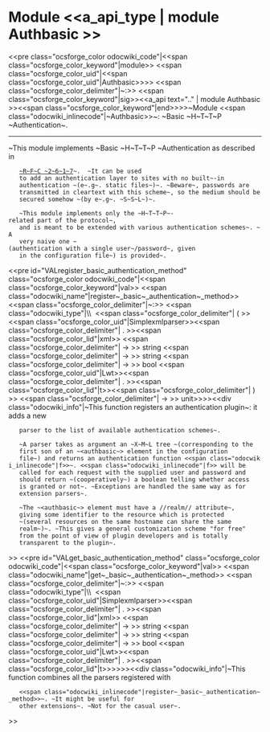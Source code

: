 =Module <<a_api_type | module Authbasic >> =
<<pre class="ocsforge_color odocwiki_code"|<<span class="ocsforge_color_keyword"|module>> <<span class="ocsforge_color_uid"|<<span class="ocsforge_color_uid"|Authbasic>>>> <<span class="ocsforge_color_delimiter"|~:>> <<span class="ocsforge_color_keyword"|sig>><<a_api text=".." | module Authbasic >><<span class="ocsforge_color_keyword"|end>>>>~Module <<span class="odocwiki_inlinecode"|~Authbasic>>~: ~Basic ~H~T~T~P ~Authentication~.

----

~This module implements ~Basic ~H~T~T~P ~Authentication as described in
    [[http://www.ietf.org/rfc/rfc2617.txt|~R~F~C ~2~6~1~7]]~.  ~It can be used
    to add an authentication layer to sites with no built~-in
    authentication ~(e~.g~. static files~)~. ~Beware~, passwords are
    transmitted in cleartext with this scheme~, so the medium should be
    secured somehow ~(by e~.g~. ~S~S~L~)~.


    ~This module implements only the ~H~T~T~P~-related part of the protocol~,
    and is meant to be extended with various authentication schemes~. ~A
    very naive one ~(authentication with a single user~/password~, given
    in the configuration file~) is provided~.
<<pre id="VALregister_basic_authentication_method" class="ocsforge_color odocwiki_code"|<<span class="ocsforge_color_keyword"|val>> <<span class="odocwiki_name"|register~_basic~_authentication~_method>> <<span class="ocsforge_color_delimiter"|~:>> <<span class="odocwiki_type"|\\  <<span class="ocsforge_color_delimiter"| ( >><<span class="ocsforge_color_uid"|Simplexmlparser>><<span class="ocsforge_color_delimiter"| . >><<span class="ocsforge_color_lid"|xml>> <<span class="ocsforge_color_delimiter"| -> >> string <<span class="ocsforge_color_delimiter"| -> >> string <<span class="ocsforge_color_delimiter"| -> >> bool <<span class="ocsforge_color_uid"|Lwt>><<span class="ocsforge_color_delimiter"| . >><<span class="ocsforge_color_lid"|t>><<span class="ocsforge_color_delimiter"| ) >> <<span class="ocsforge_color_delimiter"| -> >> unit>>>><<div class="odocwiki_info"|~This function registers an authentication plugin~: it adds a new
    parser to the list of available authentication schemes~.


    ~A parser takes as argument an ~X~M~L tree ~(corresponding to the
    first son of an ~<authbasic~> element in the configuration
    file~) and returns an authentication function <<span class="odocwiki_inlinecode"|f>>~. <<span class="odocwiki_inlinecode"|f>> will be
    called for each request with the supplied user and password and
    should return ~(cooperatively~) a boolean telling whether access
    is granted or not~. ~Exceptions are handled the same way as for
    extension parsers~.


    ~The ~<authbasic~> element must have a //realm// attribute~,
    giving some identifier to the resource which is protected
    ~(several resources on the same hostname can share the same
    realm~)~. ~This gives a general customization scheme "for free"
    from the point of view of plugin developers and is totally
    transparent to the plugin~.
>>
<<pre id="VALget_basic_authentication_method" class="ocsforge_color odocwiki_code"|<<span class="ocsforge_color_keyword"|val>> <<span class="odocwiki_name"|get~_basic~_authentication~_method>> <<span class="ocsforge_color_delimiter"|~:>> <<span class="odocwiki_type"|\\  <<span class="ocsforge_color_uid"|Simplexmlparser>><<span class="ocsforge_color_delimiter"| . >><<span class="ocsforge_color_lid"|xml>> <<span class="ocsforge_color_delimiter"| -> >> string <<span class="ocsforge_color_delimiter"| -> >> string <<span class="ocsforge_color_delimiter"| -> >> bool <<span class="ocsforge_color_uid"|Lwt>><<span class="ocsforge_color_delimiter"| . >><<span class="ocsforge_color_lid"|t>>>>>><<div class="odocwiki_info"|~This function combines all the parsers registered with
    <<span class="odocwiki_inlinecode"|register~_basic~_authentication~_method>>~. ~It might be useful for
    other extensions~. ~Not for the casual user~.
>>
